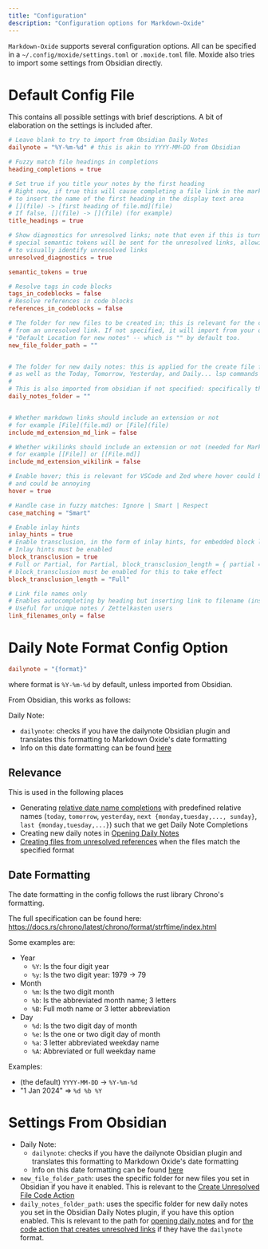 ```yaml
---
title: "Configuration"
description: "Configuration options for Markdown-Oxide"
---
```


`Markdown-Oxide` supports several configuration options. All can be specified in a `~/.config/moxide/settings.toml` or `.moxide.toml` file. Moxide also tries to import some settings from Obsidian directly.

# Default Config File

This contains all possible settings with brief descriptions. A bit of elaboration on the settings is included after. 

```toml
# Leave blank to try to import from Obsidian Daily Notes
dailynote = "%Y-%m-%d" # this is akin to YYYY-MM-DD from Obsidian

# Fuzzy match file headings in completions
heading_completions = true

# Set true if you title your notes by the first heading
# Right now, if true this will cause completing a file link in the markdown style
# to insert the name of the first heading in the display text area
# [](file) -> [first heading of file.md](file)
# If false, [](file) -> [](file) (for example)
title_headings = true

# Show diagnostics for unresolved links; note that even if this is turned off, 
# special semantic tokens will be sent for the unresolved links, allowing you
# to visually identify unresolved links
unresolved_diagnostics = true

semantic_tokens = true

# Resolve tags in code blocks
tags_in_codeblocks = false
# Resolve references in code blocks
references_in_codeblocks = false

# The folder for new files to be created in; this is relevant for the code action that creates
# from an unresolved link. If not specified, it will import from your obsidian config option titled
# "Default Location for new notes" -- which is "" by default too. 
new_file_folder_path = ""


# The folder for new daily notes: this is applied for the create file for unresolved link code action
# as well as the Today, Tomorrow, Yesterday, and Daily... lsp commands
#
# This is also imported from obsidian if not specified: specifically the option titled "New file location"
daily_notes_folder = ""


# Whether markdown links should include an extension or not
# for example [File](file.md) or [File](file)
include_md_extension_md_link = false

# Whether wikilinks should include an extension or not (needed for Markor compatibility)
# for example [[File]] or [[File.md]]
include_md_extension_wikilink = false

# Enable hover; this is relevant for VSCode and Zed where hover could be triggered on mouse hover
# and could be annoying
hover = true

# Handle case in fuzzy matches: Ignore | Smart | Respect
case_matching = "Smart"

# Enable inlay hints
inlay_hints = true
# Enable transclusion, in the form of inlay hints, for embedded block links: ![[link]]
# Inlay hints must be enabled
block_transclusion = true
# Full or Partial, for Partial, block_transclusion_length = { partial = 10 }
# block_transclusion must be enabled for this to take effect
block_transclusion_length = "Full"

# Link file names only
# Enables autocompleting by heading but inserting link to filename (instead of filename + heading)
# Useful for unique notes / Zettelkasten users
link_filenames_only = false
```

# Daily Note Format Config Option

```toml
dailynote = "{format}"
```
where format is `%Y-%m-%d` by default, unless imported from Obsidian.

From Obsidian, this works as follows:

Daily Note:
- `dailynote`: checks if you have the dailynote Obsidian plugin and translates this formatting to Markdown Oxide's date formatting
- Info on this date formatting can be found [here](/date-formatting)

## Relevance

This is used in the following places

* Generating [relative date name completions](/daily-notes#completion-names) with predefined relative names (`today`, `tomorrow`, `yesterday`, `next {monday,tuesday,..., sunday}`, `last {monday,tuesday,...}`) such that we get Daily Note Completions
* Creating new daily notes in [Opening Daily Notes](/features-index#opening-daily-notes)
* [Creating files from unresolved references](/features-index#code-actions) when the files match the specified format

## Date Formatting

The date formatting in the config follows the rust library Chrono's formatting. 

The full specification can be found here: https://docs.rs/chrono/latest/chrono/format/strftime/index.html

Some examples are:

- Year
    * `%Y`: Is the four digit year
    * `%y`: Is the two digit year: 1979 -> 79
- Month
    * `%m`: Is the two digit month
    * `%b`: Is the abbreviated month name; 3 letters
    * `%B`: Full moth name or 3 letter abbreviation
- Day
    * `%d`: Is the two digit day of month
    * `%e`: Is the one or two digit day of month
    * `%a`: 3 letter abbreviated weekday name
    * `%A`: Abbreviated or full weekday name

Examples:
* (the default) `YYYY-MM-DD` -> `%Y-%m-%d`
* "1 Jan 2024" => `%d %b %Y`

# Settings From Obsidian

* Daily Note:
    + `dailynote`: checks if you have the dailynote Obsidian plugin and translates this formatting to Markdown Oxide's date formatting
    + Info on this date formatting can be found [here](/date-formatting)
* `new_file_folder_path`: uses the specific folder for new files you set in Obsidian if you have it enabled. This is relevant to the [Create Unresolved File Code Action](/features-index#code-actions)
* `daily_notes_folder_path`: uses the specific folder for new daily notes you set in the Obsidian Daily Notes plugin, if you have this option enabled. This is relevant to the path for [opening daily notes](/features-index#opening-daily-notes) and for [the code action that creates unresolved links](/features-index#code-actions) if they have the `dailynote` format.
